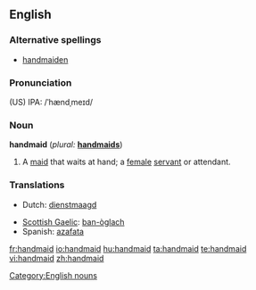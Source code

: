 ==English==

===Alternative spellings===
* [[handmaiden]]

===Pronunciation===
(US) IPA: /ˈhændˌmeɪd/

===Noun===
'''handmaid'''  (''plural:'' '''[[handmaids]]''')

# A [[maid]] that waits at hand; a [[female]] [[servant]] or attendant.

===Translations===
{{top}}
* Dutch: [[dienstmaagd]]
{{mid}}
* [[Scottish Gaelic]]: [[ban-òglach]] {{f}}
* Spanish: [[azafata]]
{{bottom}}

[[Category:English nouns]]

[[fr:handmaid]]
[[io:handmaid]]
[[hu:handmaid]]
[[ta:handmaid]]
[[te:handmaid]]
[[vi:handmaid]]
[[zh:handmaid]]